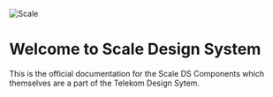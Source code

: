 
<Meta title="Scale Design System" />

![Scale](/assets/scale-banner-ascii-light.png)

# Welcome to Scale Design System

This is the official documentation for the Scale DS Components which themselves are a part of the Telekom Design Sytem.

